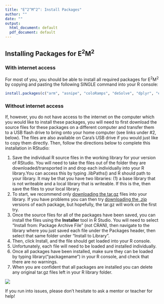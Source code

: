 ```yaml
---
title: "E^2^M^2^: Install Packages"
author: ""
date: ""
output:
  html_document: default
  pdf_document: default
---
```


## Installing Packages for E^2^M^2^

### With internet access

For most of you, you should be able to install all required packages for E^2^M^2^ by copying and pasting the following SINGLE command into your R console:


```r

install.packages(c("arm", "asnipe", "coloRamps", "deSolve", "dplyr", "ergm", "ggplot2", "googleway", "igraph", "installr", "lattice", "leaflet", "lme4", "maps", "maptools", "MASS", "Matrix", "minqa", "mgcv",  "mgcv", "network", "nlme", "plyr", "raster", "Rcpp", "reshape", "reshape2", "rgdal", "rgeos", "sp", "survival","tidyr","tnet", "unmarked"))

```

### Without internet access 

If, however, you do not have access to the internet on the computer which you would like to install these packages, you will need to first download the source files for these packages on a different computer and transfer them to a USB flash drive to bring onto your home computer (see links under #2, below). The files are also available on Cara's USB drive if you would just like to copy them directly. Then, follow the directions below to complete this installation in RStudio:

1. Save the individual R source files in the working library for your version of RStudio. You will need to take the files out of the folder they are downloaded/transported in and drop each individually into your R library.You can access this by typing .libPaths() and R should path to your library. It may be that you have two libraries: (1) a base library that is not writeable and a local library that is writeable. If this is the, then save the files to your local library.
2. To start, we recommend only [downloading the tar.gz](E2M2_tar_gz.zip) files into your library. If you have problems you can then try [downloading the .zip](E2M2_win_zip.zip) versions of each package, but hopefully, the tar.gz will work on the first try.
3. Once the source files for all of the packages have been saved, you can install the files using the **Installer** tool in R Studio. You will need to select "Install from: Package Archive File" (not CRAN), then navigate to the library where you just saved each file under the Packages header, then select that same folder under "Install to Library".
4. Then, click Install, and the file should get loaded into your R console. 
5. Unfortunately, each file will need to be loaded and installed individually.
6. Once all packages have been installed, make sure they can be loaded by typing library("packagename") in your R console, and check that there are no warnings.
7. When you are confident that all packages are installed you can delete any original tar.gz files left in your R library folder.

![](E2M2_installArchive.png)

If you run into issues, please don't hesitate to ask a mentor or teacher for help!
